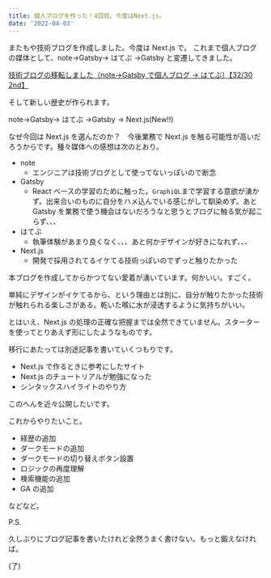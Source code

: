 ```yaml
---
title: 個人ブログを作った！4回目。今度はNext.js。
date: '2022-04-03'
---
```


またもや技術ブログを作成しました。今度は Next.js で。
これまで個人ブログの媒体として、note→Gatsby→ はてぶ →Gatsby と変遷してきました。

[技術ブログの移転しました（note→Gatsby で個人ブログ → はてぶ）【32/30 2nd】](https://www.kentaroutawara.com/posts/2020-06-11-f)

そして新しい歴史が作られます。

note→Gatsby→ はてぶ →Gatsby → Next.js(New!!)

なぜ今回は Next.js を選んだのか？　今後業務で Next.js を触る可能性が高いだろうからです。種々媒体への感想は次のとおり。

- note
  - エンジニアは技術ブログとして使ってないっぽいので断念
- Gatsby
  - React ベースの学習のために触った。`GraphiQL`まで学習する意欲が湧かず。出来合いのものに自分をハメ込んでいる感じがして馴染めず。あと Gatsby を業務で使う機会はないだろうなと思うとブログに触る気が起こらず、、、
- はてぶ
  - 執筆体験があまり良くなく、、、あと何かデザインが好きになれず、、、
- Next.js
  - 開発で採用されてるイケてる技術っぽいのでずっと触りたかった

本ブログを作成してからかつてない愛着が湧いています。何かいい。すごく。

単純にデザインがイケてるから、という理由とは別に、自分が触りたかった技術が触れられる楽しさがある。乾いた喉に水が浸透するように気持ちがいい。

とはいえ、Next.js の処理の正確な把握までは全然できていません。スターターを使ってとりあえず形にしたようなものです。

移行にあたっては別途記事を書いていくつもりです。

- Next.js で作るときに参考にしたサイト
- Next.js のチュートリアルが勉強になった
- シンタックスハイライトのやり方

このへんを近々公開したいです。

これからやりたいこと。

- 経歴の追加
- ダークモードの追加
- ダークモードの切り替えボタン設置
- ロジックの再度理解
- 検索機能の追加
- GA の追加

などなど。

P.S.

久しぶりにブログ記事を書いたけれど全然うまく書けない。もっと鍛えなければ。

(了)
